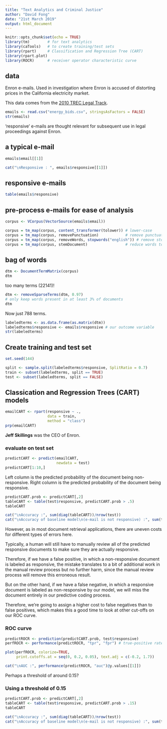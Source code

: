 ```yaml
---
title: "Text Analytics and Criminal Justice"
author: "David Fong"
date: "21st March 2019"
output: html_document
---
```


```r
knitr::opts_chunk$set(echo = TRUE)
library(tm)        # for text analytics
library(caTools)   # to create training/test sets
library(rpart)     # Classification and Regression Tree (CART)
library(rpart.plot)
library(ROCR)      # receiver operator characteristic curve
```

## data

Enron e-mails. Used in investigation where Enron is accused of distorting prices
in the California electricity market.

This data comes from the [2010 TREC Legal Track](http://trec-legal.umiacs.umd.edu/).

```r
emails <- read.csv("energy_bids.csv", stringsAsFactors = FALSE)
str(emails)
```

'responsive' e-mails are thought relevant for subsequent use in legal proceedings against Enron.

## a typical e-mail

```r
emails$email[[1]]

cat("\nResponsive : ", emails$responsive[[1]])
```

## responsive e-mails

```r
table(emails$responsive)
```

## pre-process e-mails for ease of analysis

```r
corpus <- VCorpus(VectorSource(emails$email))

corpus = tm_map(corpus, content_transformer(tolower)) # lower-case
corpus = tm_map(corpus, removePunctuation)            # remove punctuation
corpus = tm_map(corpus, removeWords, stopwords("english")) # remove stop words
corpus = tm_map(corpus, stemDocument)                 # reduce words to 'stems'

```

## bag of words
```r
dtm <- DocumentTermMatrix(corpus)
dtm
```

too many terms (22141)!

```r
dtm <- removeSparseTerms(dtm, 0.97)
# only keep words present in at least 3% of documents
dtm
```

Now just 788 terms.

```r
labeledterms <- as.data.frame(as.matrix(dtm))
labeledterms$responsive <- emails$responsive # our outcome variable
str(labeledterms)
```

## Create training and test set

```r
set.seed(144)

split <- sample.split(labeledterms$responsive, SplitRatio = 0.7)
train <- subset(labeledterms, split == TRUE)
test <- subset(labeledterms, split == FALSE)

```

## Classication and Regression Trees (CART) models

```r
emailCART <- rpart(responsive ~ .,
                   data = train,
                   method = "class")
prp(emailCART)
```

**Jeff Skillings** was the CEO of Enron.

### evaluate on test set

```r
predictCART <- predict(emailCART,
                       newdata = test)
predictCART[1:10,]
```

Left column is the predicted probability of the document being non-responsive.
Right column is the predicted probability of the document being responsive.

```r
predictCART.prob <- predictCART[,2]
tableCART <- table(test$responsive, predictCART.prob > .5)
tableCART

cat("\nAccuracy :", sum(diag(tableCART))/nrow(test))
cat("\nAccuracy of baseline model\n(e-mail is not responsive) :", sum(test$responsive == 0)/nrow(test))
```

However, as in most document retrieval applications,
there are uneven costs for different types of errors here.

Typically, a human will still have to manually review
all of the predicted responsive documents
to make sure they are actually responsive.

Therefore, if we have a false positive,
in which a non-responsive document is labeled
as responsive, the mistake translates
to a bit of additional work in the manual review
process but no further harm, since the manual review process
will remove this erroneous result.

But on the other hand, if we have a false negative,
in which a responsive document is labeled as non-responsive
by our model, we will miss the document entirely
in our predictive coding process.

Therefore, we're going to assign a higher cost to false negatives
than to false positives, which makes this a good time to look
at other cut-offs on our ROC curve.

### ROC curve

```r
predictROCR <- prediction(predictCART.prob, test$responsive)
perfROCR <- performance(predictROCR, "tpr", "fpr") # true-positive rate vs false-positive rate

plot(perfROCR, colorize=TRUE,
     print.cutoffs.at = seq(0, 0.2, 0.05), text.adj = c(-0.2, 1.7))

cat("\nAUC :", performance(predictROCR, "auc")@y.values[[1]])
```

Perhaps a threshold of around 0.15?

### Using a threshold of 0.15

```r
predictCART.prob <- predictCART[,2]
tableCART <- table(test$responsive, predictCART.prob > .15)
tableCART

cat("\nAccuracy :", sum(diag(tableCART))/nrow(test))
cat("\nAccuracy of baseline model\n(e-mail is not responsive) :", sum(test$responsive == 0)/nrow(test))
```